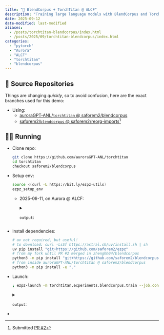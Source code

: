 ```yaml
---
title: "🍹 BlendCorpus + TorchTitan @ ALCF"
description: "Training large language models with BlendCorpus and TorchTitan on supercomputers at the Argonne Leadership Computing Facility."
date: 2025-09-12
date-modified: last-modified
aliases:
  - /posts/torchtitan-blendcorpus/index.html
  - /posts/2025/09/torchtitan-blendcorpus/index.html
categories:
  - "pytorch"
  - "Aurora"
  - "ALCF"
  - "torchtitan"
  - "blendcorpus"
---
```


## 📌 Source Repositories

Things are changing _quickly_, so to avoid confusion, here are the exact
branches used for this demo: 

- Using:
  - [auroraGPT-ANL/`torchtitan` @ saforem2/blendcorpus](https://github.com/auroraGPT-ANL/torchtitan/tree/saforem2/blendcorpus)
  - [saforem2/`blendcorpus` @ saforem2/reorg-imports](https://github.com/saforem2/blendcorpus/tree/saforem2/reorg-imports)[^PR]

[^PR]: Submitted [PR #2](https://github.com/zhenghh04/blendcorpus/pull/2)

## 🏃‍♂️ Running

- Clone repo:

  ```bash
  git clone https://github.com/auroraGPT-ANL/torchtitan
  cd torchtitan
  checkout saforem2/blendcorpus
  ```

- Setup env:

  ```bash
  source <(curl -L https://bit.ly/ezpz-utils)
  ezpz_setup_env
  ``` 


  - 2025-09-11, on Aurora @ ALCF:

    <details closed><summary><code>output</code>:</summary>

    ```bash
    ; ssh x4112c1s0b0n0

    #[🐍 aurora_nre_models_frameworks-2025.2.0]
    #[/f/A/A/E/A/t/a/torchtitan][🌱 saforem2/blendcorpus][📝🤷✓] 
    #[09/11/25 @ 14:08:35][x4112c1s0b0n0]
    ; source <(curl -L https://bit.ly/ezpz-utils)

    #[🐍 aurora_nre_models_frameworks-2025.2.0]
    #[/f/A/A/E/A/t/a/torchtitan][🌱 saforem2/blendcorpus][📝🤷✓] 
    #[09/11/25 @ 14:08:37][x4112c1s0b0n0]
    ; ezpz_setup_env                                                                                                                                                                      
    [2025-09-11-140838][I][/home/foremans/ezpz/src/ezpz/bin/utils.sh:2720] Detected PBS scheduler environment.
    [2025-09-11-140838][W][/home/foremans/ezpz/src/ezpz/bin/utils.sh:2756] Current working directory does not match PBS_O_WORKDIR! This may cause issues with the job submission.
    [2025-09-11-140838][W][/home/foremans/ezpz/src/ezpz/bin/utils.sh:2757] PBS_O_WORKDIR /lus/flare/projects/AuroraGPT/AuroraGPT-v1/Experiments/AuroraGPT-2B/tt/zhenghh04/torchtitan
    [2025-09-11-140838][W][/home/foremans/ezpz/src/ezpz/bin/utils.sh:2758] WORKING_DIR /lus/flare/projects/AuroraGPT/AuroraGPT-v1/Experiments/AuroraGPT-2B/tt/auroraGPT-ANL/torchtitan
    [2025-09-11-140838][W][/home/foremans/ezpz/src/ezpz/bin/utils.sh:2759] Exporting PBS_O_WORKDIR=WORKING_DIR=/lus/flare/projects/AuroraGPT/AuroraGPT-v1/Experiments/AuroraGPT-2B/tt/auroraGPT-ANL/torchtitan and continuing...
    [2025-09-11-140839][I][/home/foremans/ezpz/src/ezpz/bin/utils.sh:2486] running [ezpz_setup_env]...
    [2025-09-11-140839][I][/home/foremans/ezpz/src/ezpz/bin/utils.sh:1298] [PYTHON]
    [2025-09-11-140839][I][/home/foremans/ezpz/src/ezpz/bin/utils.sh:1327]   - Conda active, conda=/opt/aurora/25.190.0/frameworks/aurora_nre_models_frameworks-2025.2.0...
    [2025-09-11-140839][I][/home/foremans/ezpz/src/ezpz/bin/utils.sh:1328]   - No virtual_env found in environment
    [2025-09-11-140839][I][/home/foremans/ezpz/src/ezpz/bin/utils.sh:1142]   - Found python root at /opt/aurora/25.190.0/frameworks/aurora_nre_models_frameworks-2025.2.0
    [2025-09-11-140839][I][/home/foremans/ezpz/src/ezpz/bin/utils.sh:1157]   - No VIRTUAL_ENV found in environment!
    [2025-09-11-140839][I][/home/foremans/ezpz/src/ezpz/bin/utils.sh:1160]   - Looking for venv in venvs/aurora/torchtitan-aurora_nre_models_frameworks-2025.2.0...
    [2025-09-11-140839][I][/home/foremans/ezpz/src/ezpz/bin/utils.sh:1182]   - Activating existing venv in VENV_DIR=venvs/torchtitan-aurora_nre_models_frameworks-2025.2.0
    [2025-09-11-140839][I][/home/foremans/ezpz/src/ezpz/bin/utils.sh:1184]   - Found /lus/flare/projects/AuroraGPT/AuroraGPT-v1/Experiments/AuroraGPT-2B/tt/auroraGPT-ANL/torchtitan/venvs/aurora/torchtitan-aurora_nre_models_frameworks-2025.2.0/bin/activate
    [2025-09-11-140839][I][/home/foremans/ezpz/src/ezpz/bin/utils.sh:1353]   - Using python from: /lus/flare/projects/AuroraGPT/AuroraGPT-v1/Experiments/AuroraGPT-2B/tt/auroraGPT-ANL/torchtitan/venvs/aurora/torchtitan-aurora_nre_models_frameworks-2025.2.0/bin/python3
    [2025-09-11-140839][I][/home/foremans/ezpz/src/ezpz/bin/utils.sh:2335] [JOB]
    [2025-09-11-140839][I][/home/foremans/ezpz/src/ezpz/bin/utils.sh:2336]   - Setting up env for foremans
    [2025-09-11-140839][I][/home/foremans/ezpz/src/ezpz/bin/utils.sh:2337]   - Detected pbs scheduler
    [2025-09-11-140839][I][/home/foremans/ezpz/src/ezpz/bin/utils.sh:2338]   - Machine: aurora
    [2025-09-11-140839][I][/home/foremans/ezpz/src/ezpz/bin/utils.sh:2339]   - Hostname: x4112c1s0b0n0
    [2025-09-11-140842][I][/home/foremans/ezpz/src/ezpz/bin/utils.sh:2249]   - PBS_JOBID=7559761.aurora-pbs-0001.hostmgmt.cm.aurora.alcf.anl.gov
        to calculate:
          - num_hosts: 2
          - num_cores_per_host: 208
          - num_cpus_per_host: 104
          - num_gpus_per_host: 12
          - depth: 8
          - num_gpus: 24
    [2025-09-11-140842][I][/home/foremans/ezpz/src/ezpz/bin/utils.sh:1754] [HOSTS] - ezpz_print_hosts
    [2025-09-11-140842][I][/home/foremans/ezpz/src/ezpz/bin/utils.sh:1756]   - Detected PBS Scheduler
    [2025-09-11-140842][I][/home/foremans/ezpz/src/ezpz/bin/utils.sh:1774] [HOSTS]
    [2025-09-11-140842][I][/home/foremans/ezpz/src/ezpz/bin/utils.sh:1775]   - HOSTFILE=/var/spool/pbs/aux/7559761.aurora-pbs-0001.hostmgmt.cm.aurora.alcf.anl.gov
    [2025-09-11-140842][I][/home/foremans/ezpz/src/ezpz/bin/utils.sh:1776]   - NHOSTS=2
    [2025-09-11-140842][I][/home/foremans/ezpz/src/ezpz/bin/utils.sh:1777]   - HOSTS:
    [2025-09-11-140842][I][/home/foremans/ezpz/src/ezpz/bin/utils.sh:1780]     - [host:0] - x4112c1s0b0n0.hsn.cm.aurora.alcf.anl.gov
    [2025-09-11-140842][I][/home/foremans/ezpz/src/ezpz/bin/utils.sh:1780]     - [host:1] - x4112c1s1b0n0.hsn.cm.aurora.alcf.anl.gov
    [2025-09-11-140842][I][/home/foremans/ezpz/src/ezpz/bin/utils.sh:1941] [DIST_INFO]
    [2025-09-11-140842][I][/home/foremans/ezpz/src/ezpz/bin/utils.sh:1942]   - HOSTFILE=/var/spool/pbs/aux/7559761.aurora-pbs-0001.hostmgmt.cm.aurora.alcf.anl.gov
    [2025-09-11-140842][I][/home/foremans/ezpz/src/ezpz/bin/utils.sh:1943]   - NHOSTS=2
    [2025-09-11-140842][I][/home/foremans/ezpz/src/ezpz/bin/utils.sh:1944]   - NGPU_PER_HOST=12
    [2025-09-11-140842][I][/home/foremans/ezpz/src/ezpz/bin/utils.sh:1945]   - NGPUS=24
    [2025-09-11-140842][I][/home/foremans/ezpz/src/ezpz/bin/utils.sh:1947] [LAUNCH]
    [2025-09-11-140842][I][/home/foremans/ezpz/src/ezpz/bin/utils.sh:1948]   - To launch across all available GPUs, use: 'launch'
    [2025-09-11-140842][I][/home/foremans/ezpz/src/ezpz/bin/utils.sh:1949]     launch = mpiexec --verbose --envall -n 24 -ppn 12 --hostfile /var/spool/pbs/aux/7559761.aurora-pbs-0001.hostmgmt.cm.aurora.alcf.anl.gov --no-vni --cpu-bind=verbose,list:2-4:10-12:18-20:26-28:34-36:42-44:54-56:62-64:70-72:78-8
    0:86-88:94-96
    [2025-09-11-140842][I][/home/foremans/ezpz/src/ezpz/bin/utils.sh:1950]   - Run 'which launch' to ensure that the alias is set correctly
    [2025-09-11-140842][I][/home/foremans/ezpz/src/ezpz/bin/utils.sh:2495] [✓] Finished [ezpz_setup_env]
    took: 0h:00m:04s
    ```

    </details>

- Install dependencies:

  ```bash
  # uv not required, but useful!
  # to download: curl -LsSf https://astral.sh/uv/install.sh | sh
  uv pip install "git+https://github.com/saforem2/ezpz"
  # from my fork until PR #2 merged in zhenghh04/blendcorpus
  python3 -m pip install "git+https://github.com/saforem2/blendcorpus@saforem2/reorg-imports"
  # from inside auroraGPT-ANL/torchtitan @ saforem2/blendcorpus
  python3 -m pip install -e "."
  ```

- Launch:

  ```bash
  ; ezpz-launch -m torchtitan.experiments.blendcorpus.train --job.config_file torchtitan/experiments/blendcorpus/train_configs/auroraGPT_7B.toml
  ```

  <details closed><summary><code>output</code>:</summary>

  ```bash
  #[09/12/25 @ 11:33:56][x4117c4s2b0n0]
  ; ezpz-launch -m torchtitan.experiments.blendcorpus.train --job.config_file torchtitan/experiments/blendcorpus/train_configs/auroraGPT_7B.toml

  [2025-09-12-113711][I][-zsh:91] Using torchtitan/experiments/blendcorpus/train_configs/auroraGPT_7B.toml
  [2025-09-12-113711][I][-zsh:91] Logs will be saved to: logs/auroraGPT_7B-2025-09-12-113711.log
  [W912 11:37:15.852098275 OperatorEntry.cpp:219] Warning: Warning only once for all operators,  other operators may also be overridden.
    Overriding a previously registered kernel for the same operator and the same dispatch key
    operator: aten::geometric_(Tensor(a!) self, float p, *, Generator? generator=None) -> Tensor(a!)
      registered at /lus/tegu/projects/datasets/software/wheelforge/repositories/pytorch_2p8_rel_07_18_2025/pytorch/build/aten/src/ATen/RegisterSchema.cpp:6
    dispatch key: XPU
    previous kernel: registered at /lus/tegu/projects/datasets/software/wheelforge/repositories/pytorch_2p8_rel_07_18_2025/pytorch/aten/src/ATen/VmapModeRegistrations.cpp:37
        new kernel: registered at /lus/tegu/projects/datasets/software/wheelforge/repositories/ipex_2.8.10_xpu_rel_08_18_2025/intel-extension-for-pytorch/build/Release/csrc/gpu/csrc/gpu/xpu/ATen/RegisterXPU_0.cpp:172 (function operator())
  [2025-09-12 11:37:16,879] [INFO] [real_accelerator.py:260:get_accelerator] Setting ds_accelerator to xpu (auto detect)
  /opt/aurora/25.190.0/frameworks/aurora_nre_models_frameworks-2025.2.0/lib/python3.10/site-packages/neural_compressor/utils/utility.py:44: UserWarning: pkg_resources is deprecated as an API. See https://setuptools.pypa.io/en/latest/pkg_resources.html. The pkg_resources package is slated for removal as early as 2025-11-30. Refrain from using this package or pin to Setuptools<81.
    from pkg_resources import parse_version
  [2025-09-12 11:37:30,939] [INFO] [logging.py:107:log_dist] [Rank -1] [TorchCheckpointEngine] Initialized with serialization = False
  [2025-09-12 11:37:43,263749][I][ezpz/__init__:266:<module>] Setting logging level to 'INFO' on 'RANK == 0'
  [2025-09-12 11:37:43,266470][I][ezpz/__init__:267:<module>] Setting logging level to 'CRITICAL' on all others 'RANK != 0'


  [2025-09-12 11:37:43,273704][I][ezpz/launch:340:launch] ----[🍋 ezpz.launch][started][2025-09-12-113743]----
  [2025-09-12 11:37:47,537879][I][ezpz/launch:345:launch] Job ID: 7591191
  [2025-09-12 11:37:47,538702][I][ezpz/launch:346:launch] nodelist: ['x4117c4s2b0n0', 'x4117c4s6b0n0']
  [2025-09-12 11:37:47,539093][I][ezpz/launch:347:launch] hostfile: /var/spool/pbs/aux/7591191.aurora-pbs-0001.hostmgmt.cm.aurora.alcf.anl.gov
  [2025-09-12 11:37:47,540277][I][ezpz/pbs:188:get_pbs_launch_cmd] ✅ Using [24/24] GPUs [2 hosts] x [12 GPU/host]
  [2025-09-12 11:37:47,541233][I][ezpz/launch:316:build_executable] Building command to execute by piecing together:
  [2025-09-12 11:37:47,541638][I][ezpz/launch:317:build_executable] (1.) launch_cmd: mpiexec --verbose --envall --np=24 --ppn=12 --hostfile=/var/spool/pbs/aux/7591191.aurora-pbs-0001.hostmgmt.cm.aurora.alcf.anl.gov --no-vni --cpu-bind=verbose,list:2-4:10-12:18-20:26-28:34-36:42-44:54-56:62-64:70-72:78-80:86-88:94-96
  [2025-09-12 11:37:47,542413][I][ezpz/launch:318:build_executable] (2.) cmd_to_launch: /lus/flare/projects/AuroraGPT/AuroraGPT-v1/Experiments/AuroraGPT-2B/tt/auroraGPT-ANL/torchtitan/venvs/aurora/torchtitan-aurora_nre_models_frameworks-2025.2.0/bin/python3 -m torchtitan.experiments.blendcorpus.train --job.config_file torchtitan/experiments /blendcorpus/train_configs/auroraGPT_7B.toml
  [2025-09-12 11:37:47,543429][I][ezpz/launch:360:launch] Took: 4.27 seconds to build command.
  [2025-09-12 11:37:47,543810][I][ezpz/launch:363:launch] Executing:
  mpiexec
    --verbose
    --envall
    --np=24
    --ppn=12
    --hostfile=/var/spool/pbs/aux/7591191.aurora-pbs-0001.hostmgmt.cm.aurora.alcf.anl.gov
    --no-vni
    --cpu-bind=verbose,list:2-4:10-12:18-20:26-28:34-36:42-44:54-56:62-64:70-72:78-80:86-88:94-96
    /lus/flare/projects/AuroraGPT/AuroraGPT-v1/Experiments/AuroraGPT-2B/tt/auroraGPT-ANL/torchtitan/venvs/aurora/torchtitan-aurora_nre_models_frameworks-2025.2.0/bin/python3
    -m
    torchtitan.experiments.blendcorpus.train
    --job.config_file
    torchtitan/experiments/blendcorpus/train_configs/auroraGPT_7B.toml
  [2025-09-12 11:37:47,545251][I][ezpz/launch:179:get_aurora_filters] Filtering for Aurora-specific messages. To view list of filters, run with EZPZ_LOG_LEVEL=DEBUG
  [2025-09-12 11:37:47,545756][I][ezpz/launch:370:launch] Execution started @ 2025-09-12-113747...
  [2025-09-12 11:37:47,546182][I][ezpz/launch:371:launch] ----[🍋 ezpz.launch][stop][2025-09-12-113747]----
  [2025-09-12 11:37:47,546634][I][ezpz/launch:99:run_command] Caught 24 filters
  [2025-09-12 11:37:47,547002][I][ezpz/launch:100:run_command] Running command:
  mpiexec --verbose --envall --np=24 --ppn=12 --hostfile=/var/spool/pbs/aux/7591191.aurora-pbs-0001.hostmgmt.cm.aurora.alcf.anl.gov --no-vni --cpu-bind=verbose,list:2-4:10-12:18-20:26-28:34-36:42-44:54-56:62-64:70-72:78-80:86-88:94-96 /lus/flare/projects/AuroraGPT/AuroraGPT-v1/Experiments/AuroraGPT-2B/tt/auroraGPT-ANL/torchtitan/venvs/aurora/torchtitan-aurora_nre_models_frameworks-2025.2.0/bin/python3 -m torchtitan.experiments.blendcorpus.train --job.config_file torchtitan/experiments/blendcorpus/train_configs/auroraGPT_7B.toml
  Disabling local launch: multi-node application
  Connected to tcp://x4117c4s2b0n0.hsn.cm.aurora.alcf.anl.gov:7919
  Launching application 422e0368-f389-4475-8131-3de313723140
  cpubind:list x4117c4s2b0n0 pid 35392 rank 0 0: mask 0x1c
  cpubind:list x4117c4s2b0n0 pid 35393 rank 1 1: mask 0x1c00
  cpubind:list x4117c4s2b0n0 pid 35394 rank 2 2: mask 0x1c0000
  cpubind:list x4117c4s2b0n0 pid 35395 rank 3 3: mask 0x1c000000
  cpubind:list x4117c4s2b0n0 pid 35396 rank 4 4: mask 0x1c00000000
  cpubind:list x4117c4s2b0n0 pid 35397 rank 5 5: mask 0x1c0000000000
  cpubind:list x4117c4s2b0n0 pid 35398 rank 6 6: mask 0x1c0000000000000
  cpubind:list x4117c4s2b0n0 pid 35399 rank 7 7: mask 0x1c000000000000000
  cpubind:list x4117c4s2b0n0 pid 35400 rank 8 8: mask 0x1c00000000000000000
  cpubind:list x4117c4s2b0n0 pid 35401 rank 9 9: mask 0x1c0000000000000000000
  cpubind:list x4117c4s2b0n0 pid 35402 rank 10 10: mask 0x1c000000000000000000000
  cpubind:list x4117c4s2b0n0 pid 35403 rank 11 11: mask 0x1c00000000000000000000000
  Application 422e0368-f389-4475-8131-3de313723140 started execution
  cpubind:list x4117c4s6b0n0 pid 111063 rank 12 0: mask 0x1c
  cpubind:list x4117c4s6b0n0 pid 111064 rank 13 1: mask 0x1c00
  cpubind:list x4117c4s6b0n0 pid 111065 rank 14 2: mask 0x1c0000
  cpubind:list x4117c4s6b0n0 pid 111066 rank 15 3: mask 0x1c000000
  cpubind:list x4117c4s6b0n0 pid 111067 rank 16 4: mask 0x1c00000000
  cpubind:list x4117c4s6b0n0 pid 111068 rank 17 5: mask 0x1c0000000000
  cpubind:list x4117c4s6b0n0 pid 111069 rank 18 6: mask 0x1c0000000000000
  cpubind:list x4117c4s6b0n0 pid 111070 rank 19 7: mask 0x1c000000000000000
  cpubind:list x4117c4s6b0n0 pid 111071 rank 20 8: mask 0x1c00000000000000000
  cpubind:list x4117c4s6b0n0 pid 111072 rank 21 9: mask 0x1c0000000000000000000
  cpubind:list x4117c4s6b0n0 pid 111073 rank 22 10: mask 0x1c000000000000000000000
  cpubind:list x4117c4s6b0n0 pid 111074 rank 23 11: mask 0x1c00000000000000000000000
    operator: aten::geometric_(Tensor(a!) self, float p, *, Generator? generator=None) -> Tensor(a!)
      registered at /lus/tegu/projects/datasets/software/wheelforge/repositories/pytorch_2p8_rel_07_18_2025/pytorch/build/aten/src/ATen/RegisterSchema.cpp:6
    operator: aten::geometric_(Tensor(a!) self, float p, *, Generator? generator=None) -> Tensor(a!)
      registered at /lus/tegu/projects/datasets/software/wheelforge/repositories/pytorch_2p8_rel_07_18_2025/pytorch/build/aten/src/ATen/RegisterSchema.cpp:6
    operator: aten::geometric_(Tensor(a!) self, float p, *, Generator? generator=None) -> Tensor(a!)
      registered at /lus/tegu/projects/datasets/software/wheelforge/repositories/pytorch_2p8_rel_07_18_2025/pytorch/build/aten/src/ATen/RegisterSchema.cpp:6
    operator: aten::geometric_(Tensor(a!) self, float p, *, Generator? generator=None) -> Tensor(a!)
      registered at /lus/tegu/projects/datasets/software/wheelforge/repositories/pytorch_2p8_rel_07_18_2025/pytorch/build/aten/src/ATen/RegisterSchema.cpp:6
    operator: aten::geometric_(Tensor(a!) self, float p, *, Generator? generator=None) -> Tensor(a!)
      registered at /lus/tegu/projects/datasets/software/wheelforge/repositories/pytorch_2p8_rel_07_18_2025/pytorch/build/aten/src/ATen/RegisterSchema.cpp:6
    operator: aten::geometric_(Tensor(a!) self, float p, *, Generator? generator=None) -> Tensor(a!)
      registered at /lus/tegu/projects/datasets/software/wheelforge/repositories/pytorch_2p8_rel_07_18_2025/pytorch/build/aten/src/ATen/RegisterSchema.cpp:6
    operator: aten::geometric_(Tensor(a!) self, float p, *, Generator? generator=None) -> Tensor(a!)
      registered at /lus/tegu/projects/datasets/software/wheelforge/repositories/pytorch_2p8_rel_07_18_2025/pytorch/build/aten/src/ATen/RegisterSchema.cpp:6
    operator: aten::geometric_(Tensor(a!) self, float p, *, Generator? generator=None) -> Tensor(a!)
      registered at /lus/tegu/projects/datasets/software/wheelforge/repositories/pytorch_2p8_rel_07_18_2025/pytorch/build/aten/src/ATen/RegisterSchema.cpp:6
    operator: aten::geometric_(Tensor(a!) self, float p, *, Generator? generator=None) -> Tensor(a!)
      registered at /lus/tegu/projects/datasets/software/wheelforge/repositories/pytorch_2p8_rel_07_18_2025/pytorch/build/aten/src/ATen/RegisterSchema.cpp:6
    operator: aten::geometric_(Tensor(a!) self, float p, *, Generator? generator=None) -> Tensor(a!)
      registered at /lus/tegu/projects/datasets/software/wheelforge/repositories/pytorch_2p8_rel_07_18_2025/pytorch/build/aten/src/ATen/RegisterSchema.cpp:6
    operator: aten::geometric_(Tensor(a!) self, float p, *, Generator? generator=None) -> Tensor(a!)
      registered at /lus/tegu/projects/datasets/software/wheelforge/repositories/pytorch_2p8_rel_07_18_2025/pytorch/build/aten/src/ATen/RegisterSchema.cpp:6
    operator: aten::geometric_(Tensor(a!) self, float p, *, Generator? generator=None) -> Tensor(a!)
      registered at /lus/tegu/projects/datasets/software/wheelforge/repositories/pytorch_2p8_rel_07_18_2025/pytorch/build/aten/src/ATen/RegisterSchema.cpp:6
    operator: aten::geometric_(Tensor(a!) self, float p, *, Generator? generator=None) -> Tensor(a!)
      registered at /lus/tegu/projects/datasets/software/wheelforge/repositories/pytorch_2p8_rel_07_18_2025/pytorch/build/aten/src/ATen/RegisterSchema.cpp:6
    operator: aten::geometric_(Tensor(a!) self, float p, *, Generator? generator=None) -> Tensor(a!)
      registered at /lus/tegu/projects/datasets/software/wheelforge/repositories/pytorch_2p8_rel_07_18_2025/pytorch/build/aten/src/ATen/RegisterSchema.cpp:6
    operator: aten::geometric_(Tensor(a!) self, float p, *, Generator? generator=None) -> Tensor(a!)
      registered at /lus/tegu/projects/datasets/software/wheelforge/repositories/pytorch_2p8_rel_07_18_2025/pytorch/build/aten/src/ATen/RegisterSchema.cpp:6
    operator: aten::geometric_(Tensor(a!) self, float p, *, Generator? generator=None) -> Tensor(a!)
      registered at /lus/tegu/projects/datasets/software/wheelforge/repositories/pytorch_2p8_rel_07_18_2025/pytorch/build/aten/src/ATen/RegisterSchema.cpp:6
    operator: aten::geometric_(Tensor(a!) self, float p, *, Generator? generator=None) -> Tensor(a!)
      registered at /lus/tegu/projects/datasets/software/wheelforge/repositories/pytorch_2p8_rel_07_18_2025/pytorch/build/aten/src/ATen/RegisterSchema.cpp:6
    operator: aten::geometric_(Tensor(a!) self, float p, *, Generator? generator=None) -> Tensor(a!)
      registered at /lus/tegu/projects/datasets/software/wheelforge/repositories/pytorch_2p8_rel_07_18_2025/pytorch/build/aten/src/ATen/RegisterSchema.cpp:6
    operator: aten::geometric_(Tensor(a!) self, float p, *, Generator? generator=None) -> Tensor(a!)
      registered at /lus/tegu/projects/datasets/software/wheelforge/repositories/pytorch_2p8_rel_07_18_2025/pytorch/build/aten/src/ATen/RegisterSchema.cpp:6
    operator: aten::geometric_(Tensor(a!) self, float p, *, Generator? generator=None) -> Tensor(a!)
      registered at /lus/tegu/projects/datasets/software/wheelforge/repositories/pytorch_2p8_rel_07_18_2025/pytorch/build/aten/src/ATen/RegisterSchema.cpp:6
    operator: aten::geometric_(Tensor(a!) self, float p, *, Generator? generator=None) -> Tensor(a!)
      registered at /lus/tegu/projects/datasets/software/wheelforge/repositories/pytorch_2p8_rel_07_18_2025/pytorch/build/aten/src/ATen/RegisterSchema.cpp:6
    operator: aten::geometric_(Tensor(a!) self, float p, *, Generator? generator=None) -> Tensor(a!)
      registered at /lus/tegu/projects/datasets/software/wheelforge/repositories/pytorch_2p8_rel_07_18_2025/pytorch/build/aten/src/ATen/RegisterSchema.cpp:6
    operator: aten::geometric_(Tensor(a!) self, float p, *, Generator? generator=None) -> Tensor(a!)
      registered at /lus/tegu/projects/datasets/software/wheelforge/repositories/pytorch_2p8_rel_07_18_2025/pytorch/build/aten/src/ATen/RegisterSchema.cpp:6
    operator: aten::geometric_(Tensor(a!) self, float p, *, Generator? generator=None) -> Tensor(a!)
      registered at /lus/tegu/projects/datasets/software/wheelforge/repositories/pytorch_2p8_rel_07_18_2025/pytorch/build/aten/src/ATen/RegisterSchema.cpp:6
    from pkg_resources import parse_version
  # [...repeated...]: TODO: Add this to the list of filters in ezpz
    from pkg_resources import parse_version
  [2025-09-12 11:38:05,512552][I][ezpz/__init__:266:<module>] Setting logging level to 'INFO' on 'RANK == 0'
  [2025-09-12 11:38:05,515164][I][ezpz/__init__:267:<module>] Setting logging level to 'CRITICAL' on all others 'RANK != 0'
  [2025-09-12 11:38:07,293955][I][ezpz/dist:1181:setup_torch_distributed] Using fw='ddp' with torch_{device,backend}= {xpu, xccl}
  [2025-09-12 11:38:07,295126][I][ezpz/dist:1039:setup_torch_DDP] Caught MASTER_PORT=44635 from environment!
  [2025-09-12 11:38:07,295968][I][ezpz/dist:1055:setup_torch_DDP] Using torch.distributed.init_process_group with
  - master_addr='x4117c4s2b0n0.hsn.cm.aurora.alcf.anl.gov'
  - master_port='44635'
  - world_size=24
  - rank=0
  - local_rank=0
  - timeout=datetime.timedelta(seconds=3600)
  - backend='xccl'
  [2025-09-12 11:38:07,297280][I][ezpz/dist:772:init_process_group] Calling torch.distributed.init_process_group_with: rank=0 world_size=24 backend=xccl
  [2025-09-12 11:38:21,344380][I][ezpz/pbs:188:get_pbs_launch_cmd] ✅ Using [24/24] GPUs [2 hosts] x [12 GPU/host]
  [2025-09-12 11:38:21,346401][I][ezpz/dist:450:print_dist_setup] [device='xpu'][rank=0/23][local_rank=0/11][node=0/1]
  [2025-09-12 11:38:21,347018][W][utils/_logger:68:warning] Using [24 / 24] available "xpu" devices !!
  2025:09:12-11:38:21:(35392) |CCL_WARN| value of CCL_LOG_LEVEL changed to be error (default:warn)
  [2025-09-12 11:38:22,154201][I][ezpz/dist:1401:setup_torch] Using device='xpu' with backend='xccl' + 'xccl' for distributed training.
  [2025-09-12 11:38:22,155050][I][ezpz/dist:1448:setup_torch] ['x4117c4s2b0n0'][ 0/23]
  [2025-09-12 11:38:22,154185][I][ezpz/dist:1448:setup_torch] ['x4117c4s2b0n0'][ 6/23]
  [2025-09-12 11:38:22,154353][I][ezpz/dist:1448:setup_torch] ['x4117c4s2b0n0'][ 7/23]
  [2025-09-12 11:38:22,154299][I][ezpz/dist:1448:setup_torch] ['x4117c4s2b0n0'][ 9/23]
  [2025-09-12 11:38:22,154355][I][ezpz/dist:1448:setup_torch] ['x4117c4s2b0n0'][11/23]
  [2025-09-12 11:38:22,154185][I][ezpz/dist:1448:setup_torch] ['x4117c4s2b0n0'][ 1/23]
  [2025-09-12 11:38:22,154184][I][ezpz/dist:1448:setup_torch] ['x4117c4s2b0n0'][ 5/23]
  [2025-09-12 11:38:22,154350][I][ezpz/dist:1448:setup_torch] ['x4117c4s2b0n0'][ 8/23]
  [2025-09-12 11:38:22,154312][I][ezpz/dist:1448:setup_torch] ['x4117c4s6b0n0'][12/23]
  [2025-09-12 11:38:22,154495][I][ezpz/dist:1448:setup_torch] ['x4117c4s2b0n0'][10/23]
  [2025-09-12 11:38:22,154339][I][ezpz/dist:1448:setup_torch] ['x4117c4s2b0n0'][ 4/23]
  [2025-09-12 11:38:22,154312][I][ezpz/dist:1448:setup_torch] ['x4117c4s6b0n0'][13/23]
  [2025-09-12 11:38:22,154312][I][ezpz/dist:1448:setup_torch] ['x4117c4s6b0n0'][15/23]
  [2025-09-12 11:38:22,154312][I][ezpz/dist:1448:setup_torch] ['x4117c4s6b0n0'][16/23]
  [2025-09-12 11:38:22,154379][I][ezpz/dist:1448:setup_torch] ['x4117c4s6b0n0'][17/23]
  [2025-09-12 11:38:22,154398][I][ezpz/dist:1448:setup_torch] ['x4117c4s2b0n0'][ 2/23]
  [2025-09-12 11:38:22,154319][I][ezpz/dist:1448:setup_torch] ['x4117c4s6b0n0'][18/23]
  [2025-09-12 11:38:22,154284][I][ezpz/dist:1448:setup_torch] ['x4117c4s6b0n0'][19/23]
  [2025-09-12 11:38:22,154325][I][ezpz/dist:1448:setup_torch] ['x4117c4s6b0n0'][20/23]
  [2025-09-12 11:38:22,154382][I][ezpz/dist:1448:setup_torch] ['x4117c4s6b0n0'][22/23]
  [2025-09-12 11:38:22,154502][I][ezpz/dist:1448:setup_torch] ['x4117c4s6b0n0'][14/23]
  [2025-09-12 11:38:22,154391][I][ezpz/dist:1448:setup_torch] ['x4117c4s6b0n0'][21/23]
  [2025-09-12 11:38:22,154451][I][ezpz/dist:1448:setup_torch] ['x4117c4s6b0n0'][23/23]
  [2025-09-12 11:38:22,154411][I][ezpz/dist:1448:setup_torch] ['x4117c4s2b0n0'][ 3/23]
  [2025-09-12 11:38:22,694566][I][blendcorpus/train:85:__init__] Starting job: AuroraGPT-7B Training
  [2025-09-12 11:38:22,695590][I][blendcorpus/train:93:__init__] Running with args: {
    "activation_checkpoint": {
      "early_stop": false,
      "mode": "none",
      "per_op_sac_force_recompute_mm_shapes_by_fqns": [
        "moe.router.gate"
      ],
      "selective_ac_option": "op"
    },
    "blendcorpus": {
      "append_eod": true,
      "blend_sample_in_corpus": false,
      "data_cache_path": "./.cache/data/auroraGPT-7B/olmo-mix-1124/",
      "data_file_list": null,
      "dataloader_type": "single",
      "eod_token_id": 2,
      "micro_batch_size": null,
      "num_workers": 2,
      "provide_attention_mask": false,
      "seq_length": null,
      "shuffle": true,
      "shuffle_sample_in_corpus": true,
      "split": "98,1,1"
    },
    "checkpoint": {
      "async_mode": "disabled",
      "create_seed_checkpoint": false,
      "enable": false,
      "enable_first_step_checkpoint": false,
      "exclude_from_loading": [],
      "export_dtype": "float32",
      "folder": "checkpoint",
      "initial_load_in_hf": false,
      "initial_load_model_only": true,
      "initial_load_path": null,
      "interval": 10,
      "keep_latest_k": 10,
      "last_save_in_hf": false,
      "last_save_model_only": false,
      "load_step": -1
    },
    "comm": {
      "init_timeout_seconds": 300,
      "save_traces_folder": "comm_traces",
      "trace_buf_size": 20000,
      "train_timeout_seconds": 100
    },
    "compile": {
      "components": [
        "model",
        "loss"
      ],
      "enable": true
    },
    "experimental": {
      "custom_args_module": "torchtitan.experiments.blendcorpus.job_config",
      "custom_import": ""
    },
    "fault_tolerance": {
      "enable": false,
      "group_size": 0,
      "min_replica_size": 1,
      "process_group": "gloo",
      "process_group_timeout_ms": 10000,
      "replica_id": 0,
      "semi_sync_method": null
    },
    "float8": {
      "emulate": false,
      "enable_fsdp_float8_all_gather": false,
      "filter_fqns": [
        "output"
      ],
      "moe_fqns_prototype": [],
      "precompute_float8_dynamic_scale_for_fsdp": false,
      "recipe_name": null
    },
    "job": {
      "config_file": "torchtitan/experiments/blendcorpus/train_configs/auroraGPT_7B.toml",
      "description": "AuroraGPT-7B Training",
      "dump_folder": "./outputs/AuroraGPT-7B",
      "print_args": true,
      "use_for_integration_test": true
    },
    "lr_scheduler": {
      "decay_ratio": 0.8,
      "decay_type": "linear",
      "min_lr_factor": 0.0,
      "warmup_steps": 2
    },
    "memory_estimation": {
      "disable_fake_mode": false,
      "enable": false
    },
    "metrics": {
      "disable_color_printing": false,
      "enable_tensorboard": true,
      "enable_wandb": true,
      "log_freq": 1,
      "save_for_all_ranks": false,
      "save_tb_folder": "tb"
    },
    "model": {
      "converters": [],
      "flavor": "AuroraGPT-7B",
      "hf_assets_path": "./assets/hf/AuroraGPT-7B",
      "name": "blendcorpus",
      "print_after_conversion": false,
      "tokenizer_backend": "sptoken",
      "tokenizer_path": null
    },
    "mx": {
      "filter_fqns": [
        "output"
      ],
      "moe_fqns_prototype": [],
      "mxfp8_dim1_cast_kernel_choice": "triton",
      "recipe_name": "mxfp8_cublas"
    },
    "optimizer": {
      "beta1": 0.9,
      "beta2": 0.95,
      "early_step_in_backward": false,
      "eps": 1e-08,
      "implementation": "fused",
      "lr": 0.0002,
      "name": "AdamW",
      "weight_decay": 0.1
    },
    "parallelism": {
      "context_parallel_degree": 1,
      "context_parallel_rotate_method": "allgather",
      "data_parallel_replicate_degree": 1,
      "data_parallel_shard_degree": -1,
      "disable_loss_parallel": false,
      "enable_async_tensor_parallel": false,
      "enable_compiled_autograd": false,
      "expert_parallel_degree": 1,
      "expert_tensor_parallel_degree": 1,
      "fsdp_reshard_after_forward": "default",
      "module_fqns_per_model_part": null,
      "pipeline_parallel_degree": 1,
      "pipeline_parallel_first_stage_less_layers": 1,
      "pipeline_parallel_last_stage_less_layers": 1,
      "pipeline_parallel_layers_per_stage": null,
      "pipeline_parallel_microbatch_size": 1,
      "pipeline_parallel_schedule": "1F1B",
      "pipeline_parallel_schedule_csv": "",
      "pipeline_parallel_split_points": [],
      "tensor_parallel_degree": 1
    },
    "profiling": {
      "enable_memory_snapshot": false,
      "enable_profiling": false,
      "profile_freq": 10,
      "save_memory_snapshot_folder": "memory_snapshot",
      "save_traces_folder": "profile_trace"
    },
    "training": {
      "dataset": "blendcorpus",
      "dataset_path": "/flare/Aurora_deployment/AuroraGPT/datasets/dolma/dolma_v1_7_file_list_mini.txt",
      "deterministic": false,
      "enable_cpu_offload": false,
      "gc_debug": false,
      "gc_freq": 50,
      "global_batch_size": -1,
      "local_batch_size": 1,
      "max_norm": 1.0,
      "mixed_precision_param": "bfloat16",
      "mixed_precision_reduce": "float32",
      "seed": null,
      "seq_len": 4096,
      "steps": 1000
    },
    "validation": {
      "dataset": "c4_validation",
      "dataset_path": null,
      "enable": false,
      "freq": 5,
      "local_batch_size": 8,
      "seq_len": 2048,
      "steps": 10
    }
  }
  Number of ranks per node: 12
  Is initialized already
  [2025-09-12 11:38:22,781763][I][distributed/parallel_dims:158:_build_mesh_without_ep] Building 1-D device mesh with ['dp_shard'], [24]
  [2025-09-12 11:38:22,783219][I][tools/utils:65:collect] [GC] Initial GC collection 0.00 seconds
  [Tokenizer] Using backend: sptoken (SentencePiece)
  [Tokenizer] Using backend: sptoken (SentencePiece)
  [Tokenizer] Using backend: sptoken (SentencePiece)
  [Tokenizer] Using backend: sptoken (SentencePiece)
  [Tokenizer] Using backend: sptoken (SentencePiece)
  [Tokenizer] Using backend: sptoken (SentencePiece)
  [2025-09-12 11:38:22,795599][I][dataset/sptoken:75:build_sentencepiece_tokenizer] [SPTokenizer] Using model path: ./assets/hf/AuroraGPT-7B
  [Tokenizer] Using backend: sptoken (SentencePiece)
  [Tokenizer] Using backend: sptoken (SentencePiece)
  [Tokenizer] Using backend: sptoken (SentencePiece)
  [Tokenizer] Using backend: sptoken (SentencePiece)
  [Tokenizer] Using backend: sptoken (SentencePiece)
  [Tokenizer] Using backend: sptoken (SentencePiece)
  [Tokenizer] Using backend: sptoken (SentencePiece)
  [Tokenizer] Using backend: sptoken (SentencePiece)
  [Tokenizer] Using backend: sptoken (SentencePiece)
  [Tokenizer] Using backend: sptoken (SentencePiece)
  [Tokenizer] Using backend: sptoken (SentencePiece)
  [Tokenizer] Using backend: sptoken (SentencePiece)
  [Tokenizer] Using backend: sptoken (SentencePiece)
  [Tokenizer] Using backend: sptoken (SentencePiece)
  [Tokenizer] Using backend: sptoken (SentencePiece)
  [Tokenizer] Using backend: sptoken (SentencePiece)
  [Tokenizer] Using backend: sptoken (SentencePiece)
  [Tokenizer] Using backend: sptoken (SentencePiece)
  [2025-09-12 11:38:22,806079][I][dataset/sptoken:36:__init__] [SPTokenizer] Loaded model: ./assets/hf/AuroraGPT-7B/tokenizer.model, vocab size: 32000
  [INFO][2025-09-12 11:38:22.811010] Reading data from /flare/Aurora_deployment/AuroraGPT/datasets/dolma/dolma_v1_7_file_list_mini.txt
  [INFO][2025-09-12 11:38:22.811281] Number of datasets: 9
  [INFO][2025-09-12 11:38:22.811427] Global batch size: 24
  [INFO][2025-09-12 11:38:22.811559] Training iterations: 1000
  [INFO][2025-09-12 11:38:22.811682] Evaluation iterations: 0
  [INFO][2025-09-12 11:38:22.811805] Total number of training samples: 24000
  [INFO][2025-09-12 11:38:22.811932] Total number of evaluation samples: 0
  [INFO][2025-09-12 11:38:22.812052] Total number of testing samples: 0
  [2025-09-12 11:38:23,388839][I][data/gpt_dataset:263:_cache_indices] > loading algebraic corpus dataset index: ./.cache/data/auroraGPT-7B/olmo-mix-1124/eaaf4239bf399fe90985648264fc597b_index.npy
  [2025-09-12 11:38:23,400289][I][data/gpt_dataset:270:_cache_indices] > loading algebraic corpus dataset sample index: ./.cache/data/auroraGPT-7B/olmo-mix-1124/eaaf4239bf399fe90985648264fc597b_sample_index.npy
  [2025-09-12 11:38:23,401313][I][data/gpt_dataset:277:_cache_indices] > finished loading in 0.01251498400233686 seconds
  [2025-09-12 11:38:23,402526][I][data/gpt_dataset:291:__init__] [BuildCorpusDataset] Caught args.shuffle_sample_in_corpus=True across 19984 samples
  [2025-09-12 11:38:23,498032][I][data/gpt_dataset:263:_cache_indices] > loading arxiv corpus dataset index: ./.cache/data/auroraGPT-7B/olmo-mix-1124/9958f3591de484302ca17a2f1feeafaf_index.npy
  [2025-09-12 11:38:23,502674][I][data/gpt_dataset:270:_cache_indices] > loading arxiv corpus dataset sample index: ./.cache/data/auroraGPT-7B/olmo-mix-1124/9958f3591de484302ca17a2f1feeafaf_sample_index.npy
  [2025-09-12 11:38:23,506868][I][data/gpt_dataset:277:_cache_indices] > finished loading in 0.008856782980728894 seconds
  [2025-09-12 11:38:23,507665][I][data/gpt_dataset:291:__init__] [BuildCorpusDataset] Caught args.shuffle_sample_in_corpus=True across 4140 samples
  [2025-09-12 11:38:23,520625][I][data/blendable_dataset:131:__init__] > loading blendable dataset index: ./.cache/data/auroraGPT-7B/olmo-mix-1124/212cf8a136a93b7bc9cd575fa4c82f21_index.npy
  [2025-09-12 11:38:23,527379][I][data/blendable_dataset:134:__init__] > loading blendable dataset sample index: ./.cache/data/auroraGPT-7B/olmo-mix-1124/212cf8a136a93b7bc9cd575fa4c82f21_sample_index.npy
  [2025-09-12 11:38:23,532038][I][data/blendable_dataset:139:__init__] > finished loading in 0.011423073010519147 seconds
  [2025-09-12 11:38:23,543427][I][data/blendable_dataset:152:__init__] > size of blendable dataset: 24124 samples
  [2025-09-12 11:38:23,544235][I][blendcorpus/train:177:__init__] Using BlendCorpus dataloader.
  [2025-09-12 11:38:23,544713][I][blendcorpus/train:185:__init__] Building blendcorpus AuroraGPT-7B with TransformerModelArgs(_enforced='This field is used to enforce all fields have defaults.', dim=4096, n_layers=32, n_heads=32, n_kv_heads=8, vocab_size=32000, multiple_of=256, ffn_dim_multiplier=None, norm_eps=1e-05, rope_theta=10000, max_seq_len=4096, depth_init=True, use_flex_attn=False, attn_mask_type='causal', eos_id=0)
  wandb: Currently logged in as: foremans (aurora_gpt) to https://api.wandb.ai. Use `wandb login --relogin` to force relogin
  wandb: Tracking run with wandb version 0.21.3
  wandb: Run data is saved locally in ./outputs/AuroraGPT-7B/tb/20250912-1138/wandb/run-20250912_113823-qzle9mdw
  wandb: Run `wandb offline` to turn off syncing.
  wandb: Syncing run snowy-sunset-14
  wandb:  View project at https://wandb.ai/aurora_gpt/torchtitan
  wandb:  View run at https://wandb.ai/aurora_gpt/torchtitan/runs/qzle9mdw
  [2025-09-12 11:38:24,703889][W][protocols/state_dict_adapter:76:__init__] model.safetensors.index.json not found at hf_assets_path: ./assets/hf/AuroraGPT-7B/model.safetensors.index.json. Defaulting to saving a single safetensors file if checkpoint is saved in HF format
  [2025-09-12 11:38:24,750784][W][protocols/state_dict_adapter:76:__init__] model.safetensors.index.json not found at hf_assets_path: ./assets/hf/AuroraGPT-7B/model.safetensors.index.json. Defaulting to saving a single safetensors file if checkpoint is saved in HF format
  [2025-09-12 11:38:24,776002][W][protocols/state_dict_adapter:76:__init__] model.safetensors.index.json not found at hf_assets_path: ./assets/hf/AuroraGPT-7B/model.safetensors.index.json. Defaulting to saving a single safetensors file if checkpoint is saved in HF format
  [2025-09-12 11:38:24,848549][W][protocols/state_dict_adapter:76:__init__] model.safetensors.index.json not found at hf_assets_path: ./assets/hf/AuroraGPT-7B/model.safetensors.index.json. Defaulting to saving a single safetensors file if checkpoint is saved in HF format
  [2025-09-12 11:38:24,864781][W][protocols/state_dict_adapter:76:__init__] model.safetensors.index.json not found at hf_assets_path: ./assets/hf/AuroraGPT-7B/model.safeten sors.index.json. Defaulting to saving a single safetensors file if checkpoint is saved in HF format
  [2025-09-12 11:38:24,964752][W][protocols/state_dict_adapter:76:__init__] model.safetensors.index.json not found at hf_assets_path: ./assets/hf/AuroraGPT-7B/model.safetensors.index.json. Defaulting to saving a single safetensors file if checkpoint is saved in HF format
  [2025-09-12 11:38:25,005897][I][components/metrics:155:__init__] WandB logging enabled
  [2025-09-12 11:38:25,012474][I][components/metrics:124:__init__] TensorBoard logging enabled. Logs will be saved at ./outputs/AuroraGPT-7B/tb/20250912-1138
  [2025-09-12 11:38:25,017569][I][components/metrics:101:build_device_memory_monitor] XPU capacity: Intel(R) Data Center GPU Max 1550 with 63.98GiB memory
  [2025-09-12 11:38:25,044275][W][protocols/state_dict_adapter:76:__init__] model.safetensors.index.json not found at hf_assets_path: ./assets/hf/AuroraGPT-7B/model.safetensors.index.json. Defaulting to saving a single safetensors file if checkpoint is saved in HF format
  [2025-09-12 11:38:25,093814][W][protocols/state_dict_adapter:76:__init__] model.safetensors.index.json not found at hf_assets_path: ./assets/hf/AuroraGPT-7B/model.safetensors.index.json. Defaulting to saving a single safetensors file if checkpoint is saved in HF format
  [2025-09-12 11:38:25,126732][W][protocols/state_dict_adapter:76:__init__] model.safetensors.index.json not found at hf_assets_path: ./assets/hf/AuroraGPT-7B/model.safetensors.index.json. Defaulting to saving a single safetensors file if checkpoint is saved in HF format
  [2025-09-12 11:38:25,146946][W][protocols/state_dict_adapter:76:__init__] model.safetensors.index.json not found at hf_assets_path: ./assets/hf/AuroraGPT-7B/model.safetensors.index.json. Defaulting to saving a single safetensors file if checkpoint is saved in HF format
  [2025-09-12 11:38:25,146998][W][protocols/state_dict_adapter:76:__init__] model.safetensors.index.json not found at hf_assets_path: ./assets/hf/AuroraGPT-7B/model.safetensors.index.json. Defaulting to saving a single safetensors file if checkpoint is saved in HF format
  [2025-09-12 11:38:25,147707][W][protocols/state_dict_adapter:76:__init__] model.safetensors.index.json not found at hf_assets_path: ./assets/hf/AuroraGPT-7B/model.safetensors.index.json. Defaulting to saving a single safetensors file if checkpoint is saved in HF format
  [2025-09-12 11:38:25,148411][W][protocols/state_dict_adapter:76:__init__] model.safetensors.index.json not found at hf_assets_path: ./assets/hf/AuroraGPT-7B/model.safetensors.index.json. Defaulting to saving a single safetensors file if checkpoint is saved in HF format
  [2025-09-12 11:38:25,149299][I][blendcorpus/train:212:__init__] Model blendcorpus AuroraGPT-7B size: 5,933,109,248 total parameters
  [2025-09-12 11:38:25,150242][I][components/loss:28:build_cross_entropy_loss] Compiling the loss function with torch.compile
  [2025-09-12 11:38:25,190998][I][infra/parallelize:357:apply_compile] Compiling each TransformerBlock with torch.compile
  [2025-09-12 11:38:25,220312][W][protocols/state_dict_adapter:76:__init__] model.safetensors.index.json not found at hf_assets_path: ./assets/hf/AuroraGPT-7B/model.safetensors.index.json. Defaulting to saving a single safetensors file if checkpoint is saved in HF format
  [2025-09-12 11:38:25,245422][W][protocols/state_dict_adapter:76:__init__] model.safetensors.index.json not found at hf_assets_path: ./assets/hf/AuroraGPT-7B/model.safetensors.index.json. Defaulting to saving a single safetensors file if checkpoint is saved in HF format
  [2025-09-12 11:38:25,262857][W][protocols/state_dict_adapter:76:__init__] model.safetensors.index.json not found at hf_assets_path: ./assets/hf/AuroraGPT-7B/model.safetensors.index.json. Defaulting to saving a single safetensors file if checkpoint is saved in HF format
  [2025-09-12 11:38:25,271332][I][infra/parallelize:122:parallelize_llama] Applied FSDP to the model
  [2025-09-12 11:38:25,289336][W][protocols/state_dict_adapter:76:__init__] model.safetensors.index.json not found at hf_assets_path: ./assets/hf/AuroraGPT-7B/model.safetensors.index.json. Defaulting to saving a single safetensors file if checkpoint is saved in HF format
  [2025-09-12 11:38:25,296201][W][protocols/state_dict_adapter:76:__init__] model.safetensors.index.json not found at hf_assets_path: ./assets/hf/AuroraGPT-7B/model.safeten sors.index.json. Defaulting to saving a single safetensors file if checkpoint is saved in HF format
  [2025-09-12 11:38:25,296289][W][protocols/state_dict_adapter:76:__init__] model.safetensors.index.json not found at hf_assets_path: ./assets/hf/AuroraGPT-7B/model.safeten sors.index.json. Defaulting to saving a single safetensors file if checkpoint is saved in HF format
  [2025-09-12 11:38:25,298835][W][protocols/state_dict_adapter:76:__init__] model.safetensors.index.json not found at hf_assets_path: ./assets/hf/AuroraGPT-7B/model.safeten sors.index.json. Defaulting to saving a single safetensors file if checkpoint is saved in HF format
  [2025-09-12 11:38:25,299750][W][protocols/state_dict_adapter:76:__init__] model.safetensors.index.json not found at hf_assets_path: ./assets/hf/AuroraGPT-7B/model.safeten sors.index.json. Defaulting to saving a single safetensors file if checkpoint is saved in HF format
  [2025-09-12 11:38:25,299754][W][protocols/state_dict_adapter:76:__init__] model.safetensors.index.json not found at hf_assets_path: ./assets/hf/AuroraGPT-7B/model.safeten sors.index.json. Defaulting to saving a single safetensors file if checkpoint is saved in HF format
  [2025-09-12 11:38:25,299888][W][protocols/state_dict_adapter:76:__init__] model.safetensors.index.json not found at hf_assets_path: ./assets/hf/AuroraGPT-7B/model.safeten sors.index.json. Defaulting to saving a single safetensors file if checkpoint is saved in HF format
  [2025-09-12 11:38:25,770147][I][blendcorpus/train:290:__init__] Peak FLOPS used for computing MFU: 2.982e+14
  [2025-09-12 11:38:25,771316][I][blendcorpus/train:292:__init__] XPU memory usage for model: 1.04GiB(1.63%)
  [2025-09-12 11:38:25,773314][W][protocols/state_dict_adapter:76:__init__] model.safetensors.index.json not found at hf_assets_path: ./assets/hf/AuroraGPT-7B/model.safeten sors.index.json. Defaulting to saving a single safetensors file if checkpoint is saved in HF format
  [2025-09-12 11:38:25,774216][I][distributed/utils:225:maybe_enable_amp] Mixed precision training is handled by fully_shard
  [2025-09-12 11:38:25,774808][I][blendcorpus/train:381:__init__] Trainer is initialized with local batch size 1, global batch size 24, gradient accumulation steps 1, sequence length 4096, total steps 1000 (warmup 2)
  [2025-09-12 11:38:25,775505][I][blendcorpus/train:695:<module>] Using SDPBackend.FLASH_ATTENTION backend for SDPA
  [2025-09-12 11:38:25,776216][I][blendcorpus/train:569:train] BlendCorpus dataloader advanced to consumed =0 samples (step={self.step}).
  [2025-09-12 11:38:25,776915][I][blendcorpus/train:581:train] Training starts at step 1.
  [2025-09-12 11:39:11,844905][I][components/metrics:442:log] step:  1  loss: 10.8919  grad_norm:  5.7773  memory: 21.74GiB(33.98%)  tps: 88  tflops: 3.62  mfu: 1.21%
  [2025-09-12 11:39:11,847254][I][distributed/utils:299:set_pg_timeouts] Synchronizing and adjusting timeout for all ProcessGroups to 0:01:40
  [2025-09-12 11:39:13,996720][I][components/metrics:442:log] step:  2  loss: 15.4482  grad_norm: 95.7768  memory: 23.63GiB(36.93%)  tps: 1,906  tflops: 78.63  mfu: 26.37%
  [2025-09-12 11:39:16,148721][I][components/metrics:442:log] step:  3  loss: 18.1145  grad_norm: 177.2544  memory: 23.63GiB(36.93%)  tps: 1,905  tflops: 78.60  mfu: 26.36%
  [2025-09-12 11:39:18,293594][I][components/metrics:442:log] step:  4  loss: 12.2966  grad_norm: 47.6269  memory: 23.63GiB(36.93%)  tps: 1,912  tflops: 78.86  mfu: 26.45%
  [2025-09-12 11:39:20,423330][I][components/metrics:442:log] step:  5  loss: 12.4196  grad_norm: 55.3153  memory: 23.63GiB(36.93%)  tps: 1,925  tflops: 79.42  mfu: 26.63%
  [2025-09-12 11:39:22,550981][I][components/metrics:442:log] step:  6  loss: 10.8771  grad_norm:  5.3124  memory: 23.63GiB(36.93%)  tps: 1,927  tflops: 79.50  mfu: 26.66%
  [2025-09-12 11:39:24,670689][I][components/metrics:442:log] step:  7  loss: 10.9488  grad_norm: 41.6404  memory: 23.63GiB(36.93%)  tps: 1,934  tflops: 79.80  mfu: 26.76%
  [2025-09-12 11:39:26,791101][I][components/metrics:442:log] step:  8  loss:  9.9818  grad_norm: 18.3422  memory: 23.63GiB(36.93%)  tps: 1,934  tflops: 79.77  mfu: 26.75%
  [2025-09-12 11:39:28,911059][I][components/metrics:442:log] step:  9  loss:  9.0792  grad_norm:  9.5251  memory: 23.63GiB(36.93%)  tps: 1,934  tflops: 79.79  mfu: 26.76%
  [2025-09-12 11:39:31,025851][I][components/metrics:442:log] step: 10  loss:  8.4230  grad_norm:  4.9722  memory: 23.63GiB(36.93%)  tps: 1,939  tflops: 79.98  mfu: 26.82%
  [2025-09-12 11:39:33,138436][I][components/metrics:442:log] step: 11  loss:  8.0111  grad_norm:  4.7603  memory: 23.63GiB(36.93%)  tps: 1,941  tflops: 80.07  mfu: 26.85%
  [2025-09-12 11:39:35,250642][I][components/metrics:442:log] step: 12  loss:  7.8059  grad_norm:  9.0702  memory: 23.63GiB(36.93%)  tps: 1,941  tflops: 80.08  mfu: 26.85%
  [2025-09-12 11:39:37,361018][I][components/metrics:442:log] step: 13  loss:  7.3035  grad_norm:  5.1540  memory: 23.63GiB(36.93%)  tps: 1,943  tflops: 80.15  mfu: 26.88%
  [2025-09-12 11:39:39,472014][I][components/metrics:442:log] step: 14  loss:  7.1419  grad_norm:  4.1700  memory: 23.63GiB(36.93%)  tps: 1,942  tflops: 80.13  mfu: 26.87%
  [2025-09-12 11:39:41,584217][I][components/metrics:442:log] step: 15  loss:  6.9347  grad_norm:  4.9882  memory: 23.63GiB(36.93%)  tps: 1,941  tflops: 80.08  mfu: 26.86%
  [2025-09-12 11:39:43,690898][I][components/metrics:442:log] step: 16  loss:  7.3633  grad_norm: 31.0589  memory: 23.63GiB(36.93%)  tps: 1,946  tflops: 80.29  mfu: 26.93%
  [2025-09-12 11:39:45,799715][I][components/metrics:442:log] step: 17  loss:  7.1793  grad_norm: 13.7271  memory: 23.63GiB(36.93%)  tps: 1,944  tflops: 80.21  mfu: 26.90%
  [2025-09-12 11:39:47,907438][I][components/metrics:442:log] step: 18  loss:  7.2268  grad_norm: 10.9098  memory: 23.63GiB(36.93%)  tps: 1,945  tflops: 80.25  mfu: 26.91%
  [2025-09-12 11:39:50,018253][I][components/metrics:442:log] step: 19  loss:  6.9895  grad_norm:  6.6582  memory: 23.63GiB(36.93%)  tps: 1,942  tflops: 80.13  mfu: 26.87%
  [2025-09-12 11:39:52,127309][I][components/metrics:442:log] step: 20  loss:  6.7515  grad_norm:  3.5633  memory: 23.63GiB(36.93%)  tps: 1,944  tflops: 80.20  mfu: 26.90%
  [2025-09-12 11:39:54,237784][I][components/metrics:442:log] step: 21  loss:  6.7755  grad_norm:  3.6999  memory: 23.63GiB(36.93%)  tps: 1,943  tflops: 80.15  mfu: 26.88%
  [2025-09-12 11:39:56,348825][I][components/metrics:442:log] step: 22  loss:  6.9412  grad_norm:  3.5428  memory: 23.63GiB(36.93%)  tps: 1,942  tflops: 80.13  mfu: 26.87%
  [2025-09-12 11:39:58,460931][I][components/metrics:442:log] step: 23  loss:  6.8696  grad_norm:  2.8968  memory: 23.63GiB(36.93%)  tps: 1,941  tflops: 80.08  mfu: 26.86%
  [2025-09-12 11:40:00,572489][I][components/metrics:442:log] step: 24  loss:  6.6327  grad_norm:  5.1677  memory: 23.63GiB(36.93%)  tps: 1,942  tflops: 80.11  mfu: 26.86%
  [2025-09-12 11:40:02,683070][I][components/metrics:442:log] step: 25  loss:  6.7134  grad_norm:  3.7672  memory: 23.63GiB(36.93%)  tps: 1,943  tflops: 80.14  mfu: 26.88%
  [2025-09-12 11:40:04,793520][I][components/metrics:442:log] step: 26  loss:  6.5521  grad_norm:  3.4081  memory: 23.63GiB(36.93%)  tps: 1,943  tflops: 80.15  mfu: 26.88%
  [2025-09-12 11:40:06,906933][I][components/metrics:442:log] step: 27  loss:  6.6118  grad_norm:  2.8971  memory: 23.63GiB(36.93%)  tps: 1,940  tflops: 80.04  mfu: 26.84%
  [2025-09-12 11:40:09,019771][I][components/metrics:442:log] step: 28  loss:  6.7229  grad_norm:  2.6085  memory: 23.63GiB(36.93%)  tps: 1,941  tflops: 80.06  mfu: 26.85%
  [2025-09-12 11:40:11,135250][I][components/metrics:442:log] step: 29  loss:  6.5777  grad_norm:  2.8184  memory: 23.63GiB(36.93%)  tps: 1,938  tflops: 79.96  mfu: 26.81%
  [2025-09-12 11:40:13,249416][I][components/metrics:442:log] step: 30  loss:  6.5954  grad_norm:  2.7959  memory: 23.63GiB(36.93%)  tps: 1,939  tflops: 80.00  mfu: 26.83%
  [2025-09-12 11:40:15,364869][I][components/metrics:442:log] step: 31  loss:  6.4546  grad_norm:  3.2096  memory: 23.63GiB(36.93%)  tps: 1,938  tflops: 79.96  mfu: 26.82%
  [2025-09-12 11:40:17,476265][I][components/metrics:442:log] step: 32  loss:  6.6677  grad_norm:  2.1374  memory: 23.63GiB(36.93%)  tps: 1,942  tflops: 80.11  mfu: 26.87%
  [2025-09-12 11:40:19,590038][I][components/metrics:442:log] step: 33  loss:  6.5451  grad_norm:  2.0738  memory: 23.63GiB(36.93%)  tps: 1,940  tflops: 80.02  mfu: 26.84%
  [2025-09-12 11:40:21,706964][I][components/metrics:442:log] step: 34  loss:  6.7087  grad_norm:  2.5267  memory: 23.63GiB(36.93%)  tps: 1,937  tflops: 79.91  mfu: 26.80%
  [2025-09-12 11:40:23,826393][I][components/metrics:442:log] step: 35  loss:  6.3955  grad_norm:  1.9991  memory: 23.63GiB(36.93%)  tps: 1,935  tflops: 79.81  mfu: 26.76%
  [2025-09-12 11:40:25,943121][I][components/metrics:442:log] step: 36  loss:  6.4686  grad_norm:  1.5817  memory: 23.63GiB(36.93%)  tps: 1,937  tflops: 79.91  mfu: 26.80%
  [2025-09-12 11:40:28,062842][I][components/metrics:442:log] step: 37  loss:  6.3481  grad_norm:  2.6166  memory: 23.63GiB(36.93%)  tps: 1,934  tflops: 79.79  mfu: 26.76%
  [2025-09-12 11:40:30,184717][I][components/metrics:442:log] step: 38  loss:  6.4443  grad_norm:  2.5323  memory: 23.63GiB(36.93%)  tps: 1,932  tflops: 79.71  mfu: 26.73%
  [2025-09-12 11:40:32,305122][I][components/metrics:442:log] step: 39  loss:  6.2732  grad_norm:  2.1087  memory: 23.63GiB(36.93%)  tps: 1,934  tflops: 79.77  mfu: 26.75%
  [2025-09-12 11:40:34,431400][I][components/metrics:442:log] step: 40  loss:  6.1638  grad_norm:  1.6096  memory: 23.63GiB(36.93%)  tps: 1,928  tflops: 79.55  mfu: 26.68%
  [2025-09-12 11:40:36,558993][I][components/metrics:442:log] step: 41  loss:  6.2434  grad_norm:  2.1429  memory: 23.63GiB(36.93%)  tps: 1,927  tflops: 79.50  mfu: 26.66%
  [2025-09-12 11:40:38,684159][I][components/metrics:442:log] step: 42  loss:  6.2472  grad_norm:  1.9758  memory: 23.63GiB(36.93%)  tps: 1,929  tflops: 79.59  mfu: 26.69%
  [2025-09-12 11:40:40,811350][I][components/metrics:442:log] step: 43  loss:  6.0686  grad_norm:  2.0387  memory: 23.63GiB(36.93%)  tps: 1,927  tflops: 79.52  mfu: 26.67%
  [2025-09-12 11:40:42,942820][I][components/metrics:442:log] step: 44  loss:  6.0512  grad_norm:  1.7659  memory: 23.63GiB(36.93%)  tps: 1,924  tflops: 79.36  mfu: 26.61%
  [2025-09-12 11:40:45,071924][I][components/metrics:442:log] step: 45  loss:  5.9693  grad_norm:  3.0356  memory: 23.63GiB(36.93%)  tps: 1,926  tflops: 79.44  mfu: 26.64%
  [2025-09-12 11:40:47,202347][I][components/metrics:442:log] step: 46  loss:  6.1370  grad_norm:  2.2346  memory: 23.63GiB(36.93%)  tps: 1,924  tflops: 79.39  mfu: 26.62%
  [2025-09-12 11:40:49,335707][I][components/metrics:442:log] step: 47  loss:  6.0951  grad_norm:  2.2721  memory: 23.63GiB(36.93%)  tps: 1,922  tflops: 79.29  mfu: 26.59%
  [2025-09-12 11:40:51,472182][I][components/metrics:442:log] step: 48  loss:  6.1080  grad_norm:  2.3427  memory: 23.63GiB(36.93%)  tps: 1,919  tflops: 79.17  mfu: 26.55%
  [2025-09-12 11:40:53,607441][I][components/metrics:442:log] step: 49  loss:  5.8213  grad_norm:  2.4015  memory: 23.63GiB(36.93%)  tps: 1,920  tflops: 79.22  mfu: 26.57%
  [2025-09-12 11:40:53,644423][I][tools/utils:65:collect] [GC] Performing periodical GC collection 0.04 seconds
  [2025-09-12 11:40:55,782338][I][components/metrics:442:log] step: 50  loss:  6.0710  grad_norm:  2.2237  memory: 23.63GiB(36.93%)  tps: 1,885  tflops: 77.77  mfu: 26.08%
  [2025-09-12 11:40:57,921332][I][components/metrics:442:log] step: 51  loss:  5.6129  grad_norm:  1.8282  memory: 23.63GiB(36.93%)  tps: 1,917  tflops: 79.07  mfu: 26.52%
  [2025-09-12 11:41:00,060512][I][components/metrics:442:log] step: 52  loss:  5.8381  grad_norm:  2.2276  memory: 23.63GiB(36.93%)  tps: 1,917  tflops: 79.07  mfu: 26.52%
  [2025-09-12 11:41:02,201596][I][components/metrics:442:log] step: 53  loss:  5.5789  grad_norm:  1.8904  memory: 23.63GiB(36.93%)  tps: 1,915  tflops: 79.00  mfu: 26.49%
  [2025-09-12 11:41:04,338853][I][components/metrics:442:log] step: 54  loss:  5.5972  grad_norm:  1.9285  memory: 23.63GiB(36.93%)  tps: 1,918  tflops: 79.14  mfu: 26.54%
  [2025-09-12 11:41:06,483940][I][components/metrics:442:log] step: 55  loss:  5.5264  grad_norm:  2.1031  memory: 23.63GiB(36.93%)  tps: 1,911  tflops: 78.86  mfu: 26.45%
  [2025-09-12 11:41:08,626486][I][components/metrics:442:log] step: 56  loss:  5.6756  grad_norm:  1.8958  memory: 23.63GiB(36.93%)  tps: 1,914  tflops: 78.95  mfu: 26.48%
  [2025-09-12 11:41:10,768986][I][components/metrics:442:log] step: 57  loss:  5.5827  grad_norm:  1.9008  memory: 23.63GiB(36.93%)  tps: 1,914  tflops: 78.95  mfu: 26.48%
  [2025-09-12 11:41:12,915983][I][components/metrics:442:log] step: 58  loss:  6.1343  grad_norm:  2.2042  memory: 23.63GiB(36.93%)  tps: 1,910  tflops: 78.78  mfu: 26.42%
  [2025-09-12 11:41:15,057467][I][components/metrics:442:log] step: 59  loss:  5.7517  grad_norm:  1.7251  memory: 23.63GiB(36.93%)  tps: 1,914  tflops: 78.98  mfu: 26.49%
  [2025-09-12 11:41:17,195890][I][components/metrics:442:log] step: 60  loss:  5.5449  grad_norm:  1.7781  memory: 23.63GiB(36.93%)  tps: 1,917  tflops: 79.10  mfu: 26.53%
  [2025-09-12 11:41:19,340106][I][components/metrics:442:log] step: 61  loss:  5.5037  grad_norm:  1.8137  memory: 23.63GiB(36.93%)  tps: 1,912  tflops: 78.88  mfu: 26.45%
  [2025-09-12 11:41:21,479998][I][components/metrics:442:log] step: 62  loss:  5.5703  grad_norm:  2.2754  memory: 23.63GiB(36.93%)  tps: 1,916  tflops: 79.04  mfu: 26.51%
  [2025-09-12 11:41:23,619646][I][components/metrics:442:log] step: 63  loss:  5.3396  grad_norm:  1.9820  memory: 23.63GiB(36.93%)  tps: 1,916  tflops: 79.06  mfu: 26.51%
  [2025-09-12 11:41:25,758931][I][components/metrics:442:log] step: 64  loss:  5.2862  grad_norm:  2.1926  memory: 23.63GiB(36.93%)  tps: 1,917  tflops: 79.07  mfu: 26.52%
  [2025-09-12 11:41:27,902443][I][components/metrics:442:log] step: 65  loss:  5.3883  grad_norm:  1.8266  memory: 23.63GiB(36.93%)  tps: 1,913  tflops: 78.91  mfu: 26.46%
  [2025-09-12 11:41:30,047189][I][components/metrics:442:log] step: 66  loss:  5.3715  grad_norm:  1.8546  memory: 23.63GiB(36.93%)  tps: 1,912  tflops: 78.86  mfu: 26.45%
  [2025-09-12 11:41:32,191202][I][components/metrics:442:log] step: 67  loss:  5.3473  grad_norm:  1.8945  memory: 23.63GiB(36.93%)  tps: 1,912  tflops: 78.88  mfu: 26.45%
  [2025-09-12 11:41:34,336648][I][components/metrics:442:log] step: 68  loss:  5.4083  grad_norm:  1.6982  memory: 23.63GiB(36.93%)  tps: 1,911  tflops: 78.83  mfu: 26.44%
  [2025-09-12 11:41:36,480695][I][components/metrics:442:log] step: 69  loss:  5.2105  grad_norm:  1.5840  memory: 23.63GiB(36.93%)  tps: 1,912  tflops: 78.89  mfu: 26.45%
  [2025-09-12 11:41:38,625671][I][components/metrics:442:log] step: 70  loss:  5.2483  grad_norm:  1.8750  memory: 23.63GiB(36.93%)  tps: 1,911  tflops: 78.85  mfu: 26.44%
  [2025-09-12 11:41:40,772186][I][components/metrics:442:log] step: 71  loss:  5.1239  grad_norm:  1.9717  memory: 23.63GiB(36.93%)  tps: 1,910  tflops: 78.80  mfu: 26.43%
  [2025-09-12 11:41:42,918729][I][components/metrics:442:log] step: 72  loss:  5.3355  grad_norm:  1.8882  memory: 23.63GiB(36.93%)  tps: 1,910  tflops: 78.79  mfu: 26.42%
  [2025-09-12 11:41:45,066384][I][components/metrics:442:log] step: 73  loss:  5.0560  grad_norm:  1.6971  memory: 23.63GiB(36.93%)  tps: 1,909  tflops: 78.76  mfu: 26.41%
  [2025-09-12 11:41:47,209176][I][components/metrics:442:log] step: 74  loss:  5.0859  grad_norm:  2.6819  memory: 23.63GiB(36.93%)  tps: 1,913  tflops: 78.93  mfu: 26.47%
  [2025-09-12 11:41:49,355442][I][components/metrics:442:log] step: 75  loss:  5.2856  grad_norm:  1.8572  memory: 23.63GiB(36.93%)  tps: 1,910  tflops: 78.81  mfu: 26.43%
  [2025-09-12 11:41:51,499099][I][components/metrics:442:log] step: 76  loss:  5.2415  grad_norm:  1.4722  memory: 23.63GiB(36.93%)  tps: 1,913  tflops: 78.90  mfu: 26.46%
  [2025-09-12 11:41:53,642872][I][components/metrics:442:log] step: 77  loss:  5.1465  grad_norm:  1.6991  memory: 23.63GiB(36.93%)  tps: 1,913  tflops: 78.90  mfu: 26.46%
  [2025-09-12 11:41:55,790222][I][components/metrics:442:log] step: 78  loss:  4.9042  grad_norm:  2.5348  memory: 23.63GiB(36.93%)  tps: 1,909  tflops: 78.77  mfu: 26.41%
  [2025-09-12 11:41:57,938398][I][components/metrics:442:log] step: 79  loss:  5.1845  grad_norm:  2.1790  memory: 23.63GiB(36.93%)  tps: 1,908  tflops: 78.73  mfu: 26.40%
  [2025-09-12 11:42:00,085052][I][components/metrics:442:log] step: 80  loss:  5.0380  grad_norm:  1.8122  memory: 23.63GiB(36.93%)  tps: 1,910  tflops: 78.79  mfu: 26.42%
  [2025-09-12 11:42:02,229187][I][components/metrics:442:log] step: 81  loss:  5.1028  grad_norm:  2.3178  memory: 23.63GiB(36.93%)  tps: 1,912  tflops: 78.89  mfu: 26.46%
  [2025-09-12 11:42:04,376585][I][components/metrics:442:log] step: 82  loss:  4.9639  grad_norm:  1.7682  memory: 23.63GiB(36.93%)  tps: 1,909  tflops: 78.77  mfu: 26.42%
  [2025-09-12 11:42:06,522266][I][components/metrics:442:log] step: 83  loss:  5.1079  grad_norm:  2.0751  memory: 23.63GiB(36.93%)  tps: 1,911  tflops: 78.83  mfu: 26.44%
  [2025-09-12 11:42:08,668032][I][components/metrics:442:log] step: 84  loss:  5.0744  grad_norm:  1.4189  memory: 23.63GiB(36.93%)  tps: 1,911  tflops: 78.82  mfu: 26.43%
  ```

-

